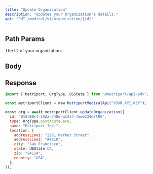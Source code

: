 ```yaml
---
title: "Update Organization"
description: "Updates your Organization's details."
api: "PUT /medical/v1/organization/{id}"
---
```


## Path Params

<ParamField path="id" type="string" required>
  The ID of your organization.
</ParamField>

## Body

<Snippet file="organization.mdx" />

## Response

<Snippet file="organization-response.mdx" />

<ResponseExample>

```javascript Metriport SDK
import { Metriport, OrgType, USState } from "@metriport/api-sdk";

const metriportClient = new MetriportMedicalApi("YOUR_API_KEY");

const org = await metriportClient.updateOrganization({
  id: "018a80c4-292a-7486-a1234-7uwe234ert90",
  type: OrgType.postAcuteCare,
  name: "Metriport Inc.",
  location: {
    addressLine1: "2261 Market Street",
    addressLine2: "#4818",
    city: "San Francisco",
    state: USState.CA,
    zip: "94114",
    country: "USA",
  },
});
```

</ResponseExample>

<Snippet file="organization-response-json.mdx" />
